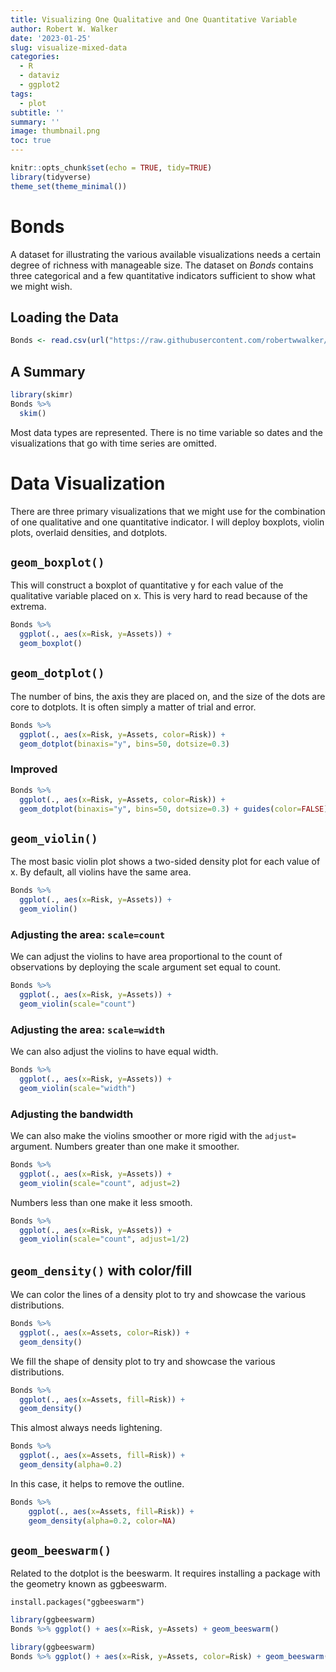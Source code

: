 ```yaml
---
title: Visualizing One Qualitative and One Quantitative Variable
author: Robert W. Walker
date: '2023-01-25'
slug: visualize-mixed-data
categories:
  - R
  - dataviz
  - ggplot2
tags:
  - plot
subtitle: ''
summary: ''
image: thumbnail.png
toc: true
---
```



```r
knitr::opts_chunk$set(echo = TRUE, tidy=TRUE)
library(tidyverse)
theme_set(theme_minimal())
```

# Bonds

A dataset for illustrating the various available visualizations needs a certain degree of richness with manageable size.  The dataset on *Bonds* contains three categorical and a few quantitative indicators sufficient to show what we might wish.

## Loading the Data

```r
Bonds <- read.csv(url("https://raw.githubusercontent.com/robertwwalker/DADMStuff/master/BondFunds.csv"))
```

## A Summary

```r
library(skimr)
Bonds %>% 
  skim()
```

Most data types are represented.  There is no time variable so dates and the visualizations that go with time series are omitted.

# Data Visualization

There are three primary visualizations that we might use for the combination of one qualitative and one quantitative indicator.  I will deploy boxplots, violin plots, overlaid densities, and dotplots.


## `geom_boxplot()`

This will construct a boxplot of quantitative y for each value of the qualitative variable placed on x.  This is very hard to read because of the extrema.

```r
Bonds %>% 
  ggplot(., aes(x=Risk, y=Assets)) + 
  geom_boxplot()
```

## `geom_dotplot()`

The number of bins, the axis they are placed on, and the size of the dots are core to dotplots.  It is often simply a matter of trial and error.

```r
Bonds %>% 
  ggplot(., aes(x=Risk, y=Assets, color=Risk)) + 
  geom_dotplot(binaxis="y", bins=50, dotsize=0.3)
```

### Improved

```r
Bonds %>% 
  ggplot(., aes(x=Risk, y=Assets, color=Risk)) + 
  geom_dotplot(binaxis="y", bins=50, dotsize=0.3) + guides(color=FALSE) + theme_minimal()
```


## `geom_violin()`

The most basic violin plot shows a two-sided density plot for each value of x.  By default, all violins have the same area.

```r
Bonds %>% 
  ggplot(., aes(x=Risk, y=Assets)) + 
  geom_violin()
```
### Adjusting the area: `scale=count`

We can adjust the violins to have area proportional to the count of observations by deploying the scale argument set equal to count.

```r
Bonds %>% 
  ggplot(., aes(x=Risk, y=Assets)) + 
  geom_violin(scale="count")
```

### Adjusting the area: `scale=width`

We can also adjust the violins to have equal width.

```r
Bonds %>% 
  ggplot(., aes(x=Risk, y=Assets)) + 
  geom_violin(scale="width")
```

### Adjusting the bandwidth

We can also make the violins smoother or more rigid with the `adjust=` argument.  Numbers greater than one make it smoother.

```r
Bonds %>% 
  ggplot(., aes(x=Risk, y=Assets)) + 
  geom_violin(scale="count", adjust=2)
```

Numbers less than one make it less smooth.


```r
Bonds %>% 
  ggplot(., aes(x=Risk, y=Assets)) + 
  geom_violin(scale="count", adjust=1/2)
```


## `geom_density()` with color/fill

We can color the lines of a density plot to try and showcase the various distributions.

```r
Bonds %>% 
  ggplot(., aes(x=Assets, color=Risk)) + 
  geom_density()
```
We fill the shape of density plot to try and showcase the various distributions.

```r
Bonds %>% 
  ggplot(., aes(x=Assets, fill=Risk)) + 
  geom_density()
```

This almost always needs lightening.

```r
Bonds %>% 
  ggplot(., aes(x=Assets, fill=Risk)) + 
  geom_density(alpha=0.2)
```

In this case, it helps to remove the outline.

```r
Bonds %>% 
    ggplot(., aes(x=Assets, fill=Risk)) + 
    geom_density(alpha=0.2, color=NA)
```



## `geom_beeswarm()`

Related to the dotplot is the beeswarm.  It requires installing a package with the geometry known as ggbeeswarm.

```
install.packages("ggbeeswarm")
```

```r
library(ggbeeswarm)
Bonds %>% ggplot() + aes(x=Risk, y=Assets) + geom_beeswarm()
```

```r
library(ggbeeswarm)
Bonds %>% ggplot() + aes(x=Risk, y=Assets, color=Risk) + geom_beeswarm() + guides(color=FALSE)
```
